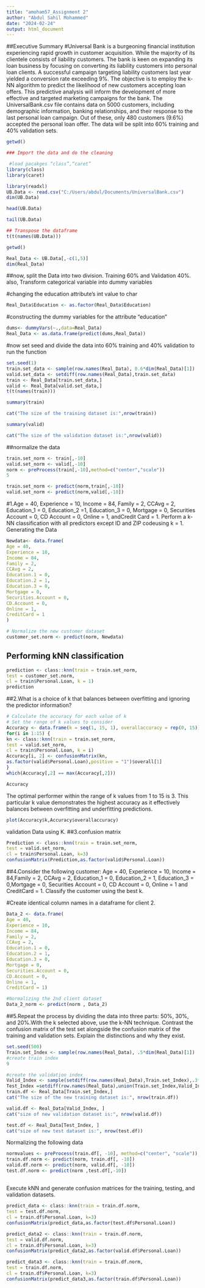 ---
title: "amoham57_Assignment 2"
author: "Abdul Sahil Mohammed"
date: "2024-02-24"
output: html_document
---
##Executive Summary 
#Universal Bank is a burgeoning financial institution experiencing rapid growth in customer acquisition. While the majority of its clientele consists of liability customers. The bank is keen on expanding its loan business by focusing on converting its liability customers into personal loan clients. A successful campaign targeting liability customers last year yielded a conversion rate exceeding 9%. The objective is to employ the k-NN algorithm to predict the likelihood of new customers accepting loan offers. This predictive analysis will inform the development of more effective and targeted marketing campaigns for the bank. The UniversalBank.csv file contains data on 5000 customers, including demographic information, banking relationships, and their response to the last personal loan campaign. Out of these, only 480 customers (9.6%) accepted the personal loan offer. The data will be split into 60% training and 40% validation sets.
```{r}
getwd()

### Import the data and do the cleaning 

 #load pacakges “class”,“caret”
library(class)
library(caret)

```
```{r}
library(readxl)
UB.Data <- read.csv("C:/Users/abdul/Documents/UniversalBank.csv")
dim(UB.Data)
```
```{r}
head(UB.Data)
```
```{r}
tail(UB.Data)
```
```{r}
## Transpose the dataframe
t(t(names(UB.Data))) 
```
```{r}
getwd()
```
```{r}
Real_Data <- UB.Data[,-c(1,5)]
dim(Real_Data)
```
##now, split the Data into two division. Training 60% and Validation 40%. also, Transform categorical variable into dummy variables

#changing the education attribute’s int value to char
```{r}
Real_Data$Education <- as.factor(Real_Data$Education)
```

#constructing the dummy variables for the attribute “education”
```{r}
dums<- dummyVars(~.,data=Real_Data)
Real_Data <- as.data.frame(predict(dums,Real_Data))
```

#now set seed and divide the data into 60% training and 40% validation to run the function 
```{r}
set.seed(1)
train.set_data <- sample(row.names(Real_Data), 0.6*dim(Real_Data)[1])
valid.set_data <- setdiff(row.names(Real_Data),train.set_data)
train <- Real_Data[train.set_data,]
valid <- Real_Data[valid.set_data,]
t(t(names(train)))
```
```{r}
summary(train)
```
```{r}
cat("The size of the training dataset is:",nrow(train))
```
```{r}
summary(valid)
```
```{r}
cat("The size of the validation dataset is:",nrow(valid))
```
##normalize the data 
```{r}
train.set_norm <- train[,-10]
valid.set_norm <- valid[,-10]
norm <- preProcess(train[,-10],method=c("center","scale"))
5
```
```{r}
train.set_norm <- predict(norm,train[,-10])
valid.set_norm <- predict(norm,valid[,-10])
```

#1.Age = 40, Experience = 10, Income = 84, Family = 2, CCAvg = 2, Education_1 = 0, Education_2 =1, Education_3 = 0, Mortgage = 0, Securities Account = 0, CD Account = 0, Online = 1, andCredit Card = 1. Perform a k-NN classification with all predictors except ID and ZIP codeusing k = 1. Generating the Data
```{r}
Newdata<- data.frame(
Age = 40,
Experience = 10,
Income = 84,
Family = 2,
CCAvg = 2,
Education.1 = 0,
Education.2 = 1,
Education.3 = 0,
Mortgage = 0,
Securities.Account = 0,
CD.Account = 0,
Online = 1,
CreditCard = 1
)

# Normalize the new customer dataset
customer_set.norm <- predict(norm, Newdata)
```
## Performing kNN classification
```{r}
prediction <- class::knn(train = train.set_norm,
test = customer_set.norm,
cl = train$Personal.Loan, k = 1)
prediction
```
##2.What is a choice of k that balances between overfitting and ignoring the predictor information?
```{r}
# Calculate the accuracy for each value of k
# Set the range of k values to consider
Accuracy <- data.frame(k = seq(1, 15, 1), overallaccuracy = rep(0, 15))
for(i in 1:15) {
kn <- class::knn(train = train.set_norm,
test = valid.set_norm,
cl = train$Personal.Loan, k = i)
Accuracy[i, 2] <- confusionMatrix(kn,
as.factor(valid$Personal.Loan),positive = "1")$overall[1]
}
which(Accuracy[,2] == max(Accuracy[,2]))
```
```{r}
Accuracy
```

The optimal performer within the range of k values from 1 to 15 is 3. This particular k value demonstrates the highest accuracy as it effectively balances between overfitting and underfitting predictions.
```{r}
plot(Accuracy$k,Accuracy$overallaccuracy)
```
validation Data using K.
##3.confusion matrix
```{r}
Prediction <- class::knn(train = train.set_norm,
test = valid.set_norm,
cl = train$Personal.Loan, k=3)
confusionMatrix(Prediction,as.factor(valid$Personal.Loan))
```
##4.Consider the following customer: Age = 40, Experience = 10, Income = 84,Family = 2, CCAvg = 2, Education_1 = 0, Education_2 = 1, Education_3 = 0,Mortgage = 0, Securities Account = 0, CD Account = 0, Online = 1 and CreditCard = 1. Classify the customer using the best k.

#Create identical column names in a dataframe for client 2.

```{r}
Data_2 <- data.frame(
Age = 40,
Experience = 10,
Income = 84,
Family = 2,
CCAvg = 2,
Education.1 = 0,
Education.2 = 1,
Education.3 = 0,
Mortgage = 0,
Securities.Account = 0,
CD.Account = 0,
Online = 1,
CreditCard = 1)

#Normalizing the 2nd client dataset
Data_2_norm <- predict(norm , Data_2)
```

##5.Repeat the process by dividing the data into three parts: 50%, 30%, and 20%.With the k selected above, use the k-NN technique. Contrast the confusion matrix of the test set alongside the confusion matrix of the training and validation sets. Explain the distinctions and why they exist.

```{r}
set.seed(500)
Train.set_Index <- sample(row.names(Real_Data), .5*dim(Real_Data)[1])
#create train index
9
```
```{r}
#create the validation index
Valid_Index <- sample(setdiff(row.names(Real_Data),Train.set_Index),.3*dim(Real_Data)[1])
Test_Index =setdiff(row.names(Real_Data),union(Train.set_Index,Valid_Index))#create test index
train.df <- Real_Data[Train.set_Index,]
cat("The size of the new training dataset is:", nrow(train.df))
```
```{r}
valid.df <- Real_Data[Valid_Index, ]
cat("size of new validation dataset is:", nrow(valid.df))
```
```{r}
test.df <- Real_Data[Test_Index, ]
cat("size of new test dataset is:", nrow(test.df))
```
Normalizing the following data
```{r}
normvalues <- preProcess(train.df[, -10], method=c("center", "scale"))
train.df.norm <- predict(norm, train.df[, -10])
valid.df.norm <- predict(norm, valid.df[, -10])
test.df.norm <- predict(norm ,test.df[,-10])
```

##
Execute kNN and generate confusion matrices for the training, testing, and validation datasets.
```{r}
predict_data <- class::knn(train = train.df.norm,
test = test.df.norm,
cl = train.df$Personal.Loan, k=3)
confusionMatrix(predict_data,as.factor(test.df$Personal.Loan))
```
```{r}
predict_data2 <- class::knn(train = train.df.norm,
test = valid.df.norm,
cl = train.df$Personal.Loan, k=3)
confusionMatrix(predict_data2,as.factor(valid.df$Personal.Loan))
```
```{r}
predict_data3 <- class::knn(train = train.df.norm,
test = train.df.norm,
cl = train.df$Personal.Loan, k=3)
confusionMatrix(predict_data3,as.factor(train.df$Personal.Loan))
```

